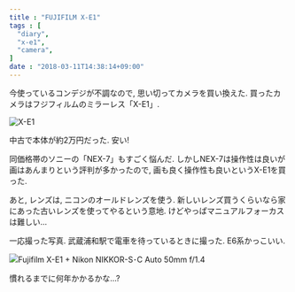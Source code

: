 ```yaml
---
title : "FUJIFILM X-E1"
tags : [
  "diary",
  "x-e1",
  "camera",
]
date : "2018-03-11T14:38:14+09:00"
---
```


今使っているコンデジが不調なので, 思い切ってカメラを買い換えた.
買ったカメラはフジフィルムのミラーレス「X-E1」.

![X-E1](./x-e1-1.jpg)

中古で本体が約2万円だった. 安い!

同価格帯のソニーの「NEX-7」もすごく悩んだ.
しかしNEX-7は操作性は良いが画はあんまりという評判が多かったので,
画も良く操作性も良いというX-E1を買った.

あと, レンズは, ニコンのオールドレンズを使う.
新しいレンズ買うくらいなら家にあった古いレンズを使ってやるという意地.
けどやっぱマニュアルフォーカスは難しい...

一応撮った写真.
武蔵浦和駅で電車を待っているときに撮った.
E6系かっこいい.

![Fujifilm X-E1 + Nikon NIKKOR-S･C Auto 50mm f/1.4](./x-e1-2.jpg)

慣れるまでに何年かかるかな...?
